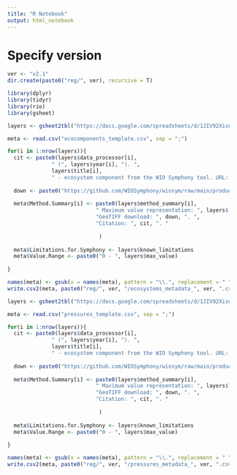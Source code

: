 ```yaml
---
title: "R Notebook"
output: html_notebook
---
```


# Specify version
```r
ver <- "v2.1"
dir.create(paste0("reg/", ver), recursive = T)
```

```r
library(dplyr)
library(tidyr)
library(rio)
library(gsheet)
```

```r
layers <- gsheet2tbl("https://docs.google.com/spreadsheets/d/1JIV92XisuBctBoVT53yqj0orPNRVyRQVEDtMq7R0fKw/edit?usp=sharing") |> dplyr::filter(theme == "Ecosystem")

meta <- read.csv("ecocomponents_template.csv", sep = ";")

for(i in 1:nrow(layers)){
  cit <- paste0(layers$data_processor[i],
              " (", layers$year[i], "). ",
              layers$title[i], 
              " - ecosystem component from the WIO Symphony tool. URL: https://github.com/WIOSymphony/")
  
  down <- paste0("https://github.com/WIOSymphony/wiosym/raw/main/products/", ver, "/output_geotiffs/eco/", layers$layer_file_name[i], ".tif")
  
  meta$Method.Summary[i] <- paste0(layers$method_summary[i], 
                            " Maximum value representation: ", layers$`Max value (100) representation`[i], ". ",
                            "GeoTIFF download: ", down, ". ",
                            "Citation: ", cit, ". "
                            
                             )
  
  meta$Limitations.for.Symphony <- layers$known_limitations
  meta$Value.Range <- paste0("0 - ", layers$max_value)
  
}

names(meta) <- gsub(x = names(meta), pattern = "\\.", replacement = " ")
write.csv2(meta, paste0("reg/", ver, "/ecosystems_metadata_", ver, ".csv"), row.names = FALSE, quote = FALSE)
```

```r
layers <- gsheet2tbl("https://docs.google.com/spreadsheets/d/1JIV92XisuBctBoVT53yqj0orPNRVyRQVEDtMq7R0fKw/edit?usp=sharing") |> dplyr::filter(theme == "Pressure")

meta <- read.csv("pressures_template.csv", sep = ";")

for(i in 1:nrow(layers)){
  cit <- paste0(layers$data_processor[i],
              " (", layers$year[i], "). ",
              layers$title[i], 
              " - ecosystem component from the WIO Symphony tool. URL: https://github.com/WIOSymphony/")
  
  down <- paste0("https://github.com/WIOSymphony/wiosym/raw/main/products/", ver, "/output_geotiffs/eco/", layers$layer_file_name[i], ".tif")
  
  meta$Method.Summary[i] <- paste0(layers$method_summary[i], 
                            " Maximum value representation: ", layers$`Max value (100) representation`[i], ". ",
                            "GeoTIFF download: ", down, ". ",
                            "Citation: ", cit, ". "
                            
                             )
  
  meta$Limitations.for.Symphony <- layers$known_limitations
  meta$Value.Range <- paste0("0 - ", layers$max_value)
  
}

names(meta) <- gsub(x = names(meta), pattern = "\\.", replacement = " ")
write.csv2(meta, paste0("reg/", ver, "/pressures_metadata_", ver, ".csv"), row.names = FALSE, quote = FALSE)
```

